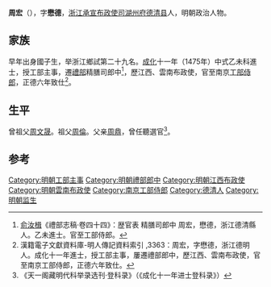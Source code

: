 '''周宏'''（{{bd|1452年||？}}），字'''懋德'''，[[浙江承宣布政使司|浙江承宣布政使司]][[湖州府|湖州府]][[德清县|德清县]]人，明朝政治人物。

==家族==
早年出身國子生，举浙江鄉試第二十九名。[[成化|成化]]十一年（1475年）中式乙未科進士，授工部主事，遷[[禮部|禮部]]精膳司郎中<ref>[[俞汝楫|俞汝楫]]《禮部志稿·卷四十四》：歴官表 精膳司郎中 周宏，懋德，浙江德清縣人。乙未進士。官至工部侍郎。</ref>，歷江西、雲南布政使，官至南京[[工部侍郎|工部侍郎]]，正德六年致仕<ref>漢籍電子文獻資料庫-明人傳記資料索引 ,3363：周宏，字懋德，浙江德明人。成化十一年進士，授工部主事，屢遷禮部郎中，歷江西、雲南布政使，官至南京工部侍郎，正德六年致仕。</ref>。

==生平==
曾祖父[[周文晟|周文晟]]。祖父[[周倫|周倫]]。父亲[[周鼎|周鼎]]，曾任聽選官<ref>《天一阁藏明代科举录选刊·登科录》（《成化十一年进士登科录》）</ref>。

==参考==
{{reflist}}
{{明朝人物小作品}}
{{成化十一年乙未科殿試金榜}}
{{DEFAULTSORT:Zhou周}}
[[Category:明朝工部主事|Category:明朝工部主事]]
[[Category:明朝禮部郎中|Category:明朝禮部郎中]]
[[Category:明朝江西布政使|Category:明朝江西布政使]]
[[Category:明朝雲南布政使|Category:明朝雲南布政使]]
[[Category:南京工部侍郎|Category:南京工部侍郎]]
[[Category:德清人|Category:德清人]]
[[Category:明朝监生|Category:明朝监生]]